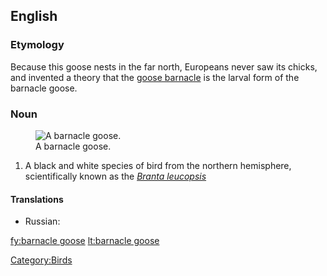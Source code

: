 ==English==
{{wikipedia}}
===Etymology===
Because this goose nests in the far north, Europeans never saw its chicks, and invented a theory that the [[goose barnacle]] is the larval form of the barnacle goose.
===Noun===
{{en-noun|sg=[[barnacle]] [[goose]]|pl=barnacle geese}}
[[Image:Branta leucopsis.jpg|thumb|right|A barnacle goose.]]
# A black and white species of bird from the northern hemisphere, scientifically known as the ''[[wikispecies:Branta leucopsis|Branta leucopsis]]''
[[Category:Birds]]

====Translations====
* Russian: {{t|ru|казарка белощёкая|f|sc=Cyrl|tr=kazárka b'eloš'ókaja}}

[[fy:barnacle goose]]
[[lt:barnacle goose]]